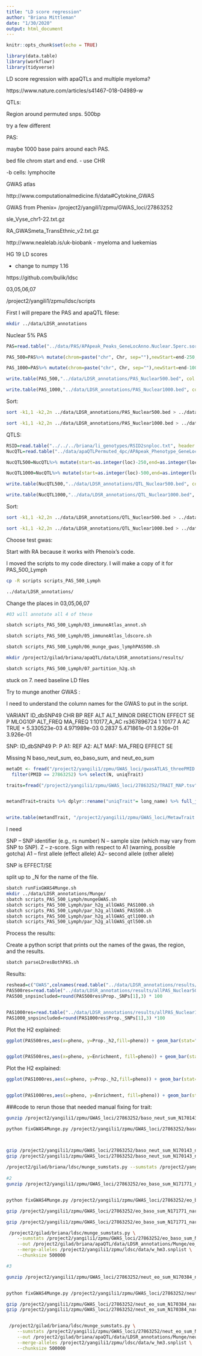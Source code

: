 ```yaml
---
title: "LD score regression"
author: "Briana Mittleman"
date: "1/30/2020"
output: html_document
---
```


```r
knitr::opts_chunk$set(echo = TRUE)
```


```r
library(data.table)
library(workflowr)
library(tidyverse)
```

LD score regression with apaQTLs and multiple myeloma? 

https://www.nature.com/articles/s41467-018-04989-w

QTLs:

Region around permuted snps. 500bp

try a few different

PAS:

maybe 1000 base pairs around each PAS.

bed file chrom start and end. - use CHR

-b cells: lymphocite 


GWAS atlas 

http://www.computationalmedicine.fi/data#Cytokine_GWAS

GWAS from Phenix= /project2/yangili1/zpmu/GWAS_loci/27863252 

sle_Vyse_chr1-22.txt.gz 

RA_GWASmeta_TransEthnic_v2.txt.gz

http://www.nealelab.is/uk-biobank - myeloma and luekemias 

HG 19 LD scores 

- change to numpy 1.16 

https://github.com/bulik/ldsc

03,05,06,07

/project2/yangili1/zpmu/ldsc/scripts



First I will prepare the PAS and apaQTL filese: 

```bash
mkdir ../data/LDSR_annotations
```

Nuclear 5% PAS 
```r
PAS=read.table("../data/PAS/APApeak_Peaks_GeneLocAnno.Nuclear.5perc.sort.bed",col.names = c("Chr","start","end","name","score","stand"),stringsAsFactors = F)

PAS_500=PAS%>% mutate(chrom=paste("chr", Chr, sep=""),newStart=end-250, newEnd=end+250 ) %>% select(chrom,newStart,newEnd)

PAS_1000=PAS%>% mutate(chrom=paste("chr", Chr, sep=""),newStart=end-1000, newEnd=end+1000 ) %>% select(chrom, newStart,newEnd)
```

```r
write.table(PAS_500,"../data/LDSR_annotations/PAS_Nuclear500.bed", col.names = F, row.names = F, quote = F, sep="\t")

write.table(PAS_1000,"../data/LDSR_annotations/PAS_Nuclear1000.bed", col.names = F, row.names = F, quote = F, sep="\t")
```

Sort:  

```bash
sort -k1,1 -k2,2n ../data/LDSR_annotations/PAS_Nuclear500.bed > ../data/LDSR_annotations/PAS_Nuclear500.sort.bed

sort -k1,1 -k2,2n ../data/LDSR_annotations/PAS_Nuclear1000.bed > ../data/LDSR_annotations/PAS_Nuclear1000.sort.bed
```


QTLS: 

```r
RSID=read.table("../../../briana/li_genotypes/RSID2snploc.txt", header = T, stringsAsFactors = F, col.names = c("snp","sid", "ref","alt"))
NucQTL=read.table("../data/apaQTLPermuted_4pc/APApeak_Phenotype_GeneLocAnno.Nuclear_permResBH.txt", header = T ,stringsAsFactors = F) %>% inner_join(RSID, by="sid") %>% separate(snp, into=c("chr","loc"),sep=":")

NucQTL500=NucQTL%>% mutate(start=as.integer(loc)-250,end=as.integer(loc)+250, chrom=paste("chr",chr,by="")) %>% select(chrom,start,end)

NucQTL1000=NucQTL%>% mutate(start=as.integer(loc)-500,end=as.integer(loc)+500, chrom=paste("chr",chr,by="")) %>% select(chrom,start,end)
```



```r
write.table(NucQTL500,"../data/LDSR_annotations/QTL_Nuclear500.bed", col.names = F, row.names = F, quote = F, sep="\t")

write.table(NucQTL1000,"../data/LDSR_annotations/QTL_Nuclear1000.bed", col.names = F, row.names = F, quote = F, sep="\t")
```

Sort:  

```bash
sort -k1,1 -k2,2n ../data/LDSR_annotations/QTL_Nuclear500.bed > ../data/LDSR_annotations/QTL_Nuclear500.sort.bed

sort -k1,1 -k2,2n ../data/LDSR_annotations/QTL_Nuclear1000.bed > ../data/LDSR_annotations/QTL_Nuclear1000.sort.bed
```


Choose test gwas:  

Start with RA because it works with Phenoix's code. 

I moved the scripts to my code directory. I will make a copy of it for PAS_500_Lymph

```bash
cp -R scripts scripts_PAS_500_Lymph

../data/LDSR_annotations/

```

Change the places in 03,05,06,07

```bash
#03 will annotate all 4 of these  

sbatch scripts_PAS_500_Lymph/03_immuneAtlas_annot.sh 

sbatch scripts_PAS_500_Lymph/05_immuneAtlas_ldscore.sh

sbatch scripts_PAS_500_Lymph/06_munge_gwas_lymphPAS500.sh

mkdir /project2/gilad/briana/apaQTL/data/LDSR_annotations/results/

sbatch scripts_PAS_500_Lymph/07_partition_h2g.sh 
```

stuck on 7. need baseline LD files 


Try to munge another GWAS :

 I need to understand the column names for the GWAS to put in the script.  
 


VARIANT	ID_dbSNP49	CHR	BP	REF	ALT	ALT_MINOR	DIRECTION	EFFECT	SE	P	MLOG10P	ALT_FREQ	MA_FREQ
1:10177_A_AC	rs367896724	1	10177	A	AC	TRUE	+	5.330523e-03	4.971989e-03	0.2837	5.471861e-01	3.926e-01	3.926e-01

SNP: ID_dbSNP49 
P: P
A1: REF
A2: ALT
MAF: MA_FREQ
 EFFECT  SE 


Missing N baso_neut_sum, eo_baso_sum, and neut_eo_sum 




```r
metaDt <- fread("/project2/yangili1/zpmu/GWAS_loci/gwasATLAS_threePMID.txt") %>% 
  filter(PMID == 27863252) %>% select(N, uniqTrait)

traits=fread("/project2/yangili1/zpmu/GWAS_loci/27863252/TRAIT_MAP.tsv")


metandTrait=traits %>% dplyr::rename("uniqTrait"= long_name) %>% full_join(metaDt,by="uniqTrait")


write.table(metandTrait, "/project2/yangili1/zpmu/GWAS_loci/MetawTrait.txt", col.names = F,row.names = F,quote = F,sep="\t")
```


I need 

SNP -- SNP identifier (e.g., rs number)
N -- sample size (which may vary from SNP to SNP).
Z -- z-score. Sign with respect to A1 (warning, possible gotcha)
A1 -- first allele (effect allele)
A2-- second allele (other allele)


SNP is EFFECT/SE


split up to _N for the name of the file.
```bash
sbatch runFixGWAS4Munge.sh 
mkdir ../data/LDSR_annotations/Munge/
sbatch scripts_PAS_500_Lymph/mungeGWAS.sh
sbatch scripts_PAS_500_Lymph/par_h2g_allGWAS_PAS1000.sh
sbatch scripts_PAS_500_Lymph/par_h2g_allGWAS_PAS500.sh
sbatch scripts_PAS_500_Lymph/par_h2g_allGWAS_qtl1000.sh
sbatch scripts_PAS_500_Lymph/par_h2g_allGWAS_qtl500.sh
```


Process the results:  

Create a python script that prints out the names of the gwas, the region, and the results.  

```bash
sbatch parseLDresBothPAS.sh
```


Results:  

```r
reshead=c("GWAS",colnames(read.table("../data/LDSR_annotations/results/PAS_Nuclear1000_baso_N171846_narrow_form.baseline.results",header=T)))
PAS500res=read.table("../data/LDSR_annotations/results/allPAS_Nuclear500.txt", col.names = reshead) %>% separate(GWAS, into=c("PAS", "Type", "extra"),sep="_N") %>%separate(Type, into=c("nuc", "pheno"),sep="0_")
PAS500_snpsincluded=round(PAS500res$Prop._SNPs[1],3) * 100


PAS1000res=read.table("../data/LDSR_annotations/results/allPAS_Nuclear1000.txt", col.names = reshead) %>% separate(GWAS, into=c("PAS", "Type", "extra"),sep="_N") %>%separate(Type, into=c("nuc", "pheno"),sep="0_") 
PAS1000_snpsincluded=round(PAS1000res$Prop._SNPs[1],3) *100


```

Plot the H2 explained: 

```r
ggplot(PAS500res,aes(x=pheno, y=Prop._h2,fill=pheno)) + geom_bar(stat="identity") + theme(axis.text.x = element_text(angle = 90, hjust = 1)) + theme(legend.position = "none") + annotate("text", label=paste("% of SNPs included", PAS500_snpsincluded), x=10, y=.08)


ggplot(PAS500res,aes(x=pheno, y=Enrichment, fill=pheno)) + geom_bar(stat="identity") + theme(axis.text.x = element_text(angle = 90, hjust = 1)) + theme(legend.position = "none") + annotate("text", label=paste("% of SNPs included", PAS500_snpsincluded), x=10, y=12)
```

Plot the H2 explained: 

```r
ggplot(PAS1000res,aes(x=pheno, y=Prop._h2,fill=pheno)) + geom_bar(stat="identity") + theme(axis.text.x = element_text(angle = 90, hjust = 1)) + theme(legend.position = "none") + annotate("text", label=paste("% of SNPs included", PAS1000_snpsincluded), x=10, y=.15)+labs(x="", title="LD scroe regressino results for 1000 BP around each PAS", y="% of heritability explained")


ggplot(PAS1000res,aes(x=pheno, y=Enrichment, fill=pheno)) + geom_bar(stat="identity") + theme(axis.text.x = element_text(angle = 90, hjust = 1)) + theme(legend.position = "none") + annotate("text", label=paste("% of SNPs included", PAS1000_snpsincluded), x=10, y=12) +labs(x="", title="LD scroe regressino results for 1000 BP around each PAS")
```


###code to rerun those that needed manual fixing for trait: 

```bash
gunzip /project2/yangili1/zpmu/GWAS_loci/27863252/baso_neut_sum_N170143_narrow_form.tsv.gz

python fixGWAS4Munge.py /project2/yangili1/zpmu/GWAS_loci/27863252/baso_neut_sum_N170143_narrow_form.tsv /project2/yangili1/zpmu/GWAS_loci/27863252/baso_neut_sum_N170143_narrow_form.fixed4Munge.tsv



gzip /project2/yangili1/zpmu/GWAS_loci/27863252/baso_neut_sum_N170143_narrow_form.tsv
gzip /project2/yangili1/zpmu/GWAS_loci/27863252/baso_neut_sum_N170143_narrow_form.fixed4Munge.tsv
 
/project2/gilad/briana/ldsc/munge_sumstats.py --sumstats /project2/yangili1/zpmu/GWAS_loci/27863252/baso_neut_sum_N170143_narrow_form.fixed4Munge.tsv.gz --out /project2/gilad/briana/apaQTL/data/LDSR_annotations/Munge/baso_neut_sum_N170143_narrow_form.munge --merge-alleles /project2/yangili1/zpmu/ldsc/data/w_hm3.snplist --chunksize 500000
	
#2	
gunzip /project2/yangili1/zpmu/GWAS_loci/27863252/eo_baso_sum_N171771_narrow_form.tsv.gz


python fixGWAS4Munge.py /project2/yangili1/zpmu/GWAS_loci/27863252/eo_baso_sum_N171771_narrow_form.tsv /project2/yangili1/zpmu/GWAS_loci/27863252/eo_baso_sum_N171771_narrow_form.fixed4Munge.tsv   

gzip /project2/yangili1/zpmu/GWAS_loci/27863252/eo_baso_sum_N171771_narrow_form.fixed4Munge.tsv   

gzip /project2/yangili1/zpmu/GWAS_loci/27863252/eo_baso_sum_N171771_narrow_form.tsv

 /project2/gilad/briana/ldsc/munge_sumstats.py \
	--sumstats /project2/yangili1/zpmu/GWAS_loci/27863252/eo_baso_sum_N171771_narrow_form.fixed4Munge.tsv.gz \
	--out /project2/gilad/briana/apaQTL/data/LDSR_annotations/Munge/eo_baso_sum_N171771_narrow_form.munge \
	--merge-alleles /project2/yangili1/zpmu/ldsc/data/w_hm3.snplist \
	--chunksize 500000

#3  

gunzip /project2/yangili1/zpmu/GWAS_loci/27863252/neut_eo_sum_N170384_narrow_form.tsv.gz


python fixGWAS4Munge.py /project2/yangili1/zpmu/GWAS_loci/27863252/neut_eo_sum_N170384_narrow_form.tsv /project2/yangili1/zpmu/GWAS_loci/27863252/neut_eo_sum_N170384_narrow_form.fixed4Munge.tsv 

gzip /project2/yangili1/zpmu/GWAS_loci/27863252/neut_eo_sum_N170384_narrow_form.fixed4Munge.tsv 
gzip /project2/yangili1/zpmu/GWAS_loci/27863252/neut_eo_sum_N170384_narrow_form.tsv


 /project2/gilad/briana/ldsc/munge_sumstats.py \
	--sumstats /project2/yangili1/zpmu/GWAS_loci/27863252/neut_eo_sum_N170384_narrow_form.fixed4Munge.tsv.gz \
	--out /project2/gilad/briana/apaQTL/data/LDSR_annotations/Munge/neut_eo_sum_N170384_narrow_form.munge \
	--merge-alleles /project2/yangili1/zpmu/ldsc/data/w_hm3.snplist \
	--chunksize 500000
```




